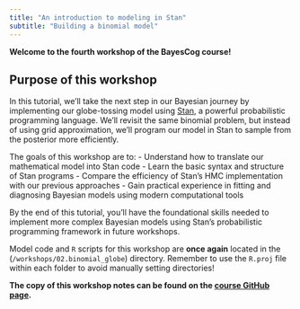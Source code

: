 ```yaml
---
title: "An introduction to modeling in Stan"
subtitle: "Building a binomial model"
---
```


**Welcome to the fourth workshop of the BayesCog course!**

## Purpose of this workshop

In this tutorial, we'll take the next step in our Bayesian journey by implementing our globe-tossing model using [Stan](https://mc-stan.org/users/interfaces/rstan), a powerful probabilistic programming language. We'll revisit the same binomial problem, but instead of using grid approximation, we'll program our model in Stan to sample from the posterior more efficiently.

The goals of this workshop are to:
- Understand how to translate our mathematical model into Stan code
- Learn the basic syntax and structure of Stan programs
- Compare the efficiency of Stan's HMC implementation with our previous approaches
- Gain practical experience in fitting and diagnosing Bayesian models using modern computational tools

By the end of this tutorial, you'll have the foundational skills needed to implement more complex Bayesian models using Stan's probabilistic programming framework in future workshops.

:::{.callout-note title="Working directory for this workshop"}
Model code and `R` scripts for this workshop are **once again** located in the (`/workshops/02.binomial_globe`) directory. Remember to use the `R.proj` file within each folder to avoid manually setting directories!
:::

**The copy of this workshop notes can be found on the [course GitHub page]().**
